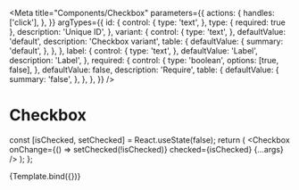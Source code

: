 
<Meta
  title="Components/Checkbox"
  parameters={{
    actions: {
      handles: ['click'],
    },
  }}
  argTypes={{
    id: {
      control: {
        type: 'text',
      },
      type: { required: true },
      description: 'Unique ID',
    },
    variant: {
      control: {
        type: 'text',
      },
      defaultValue: 'default',
      description: 'Checkbox variant',
      table: {
        defaultValue: {
          summary: 'default',
        },
      },
    },
    label: {
      control: {
        type: 'text',
      },
      defaultValue: 'Label',
      description: 'Label',
    },
    required: {
      control: {
        type: 'boolean',
        options: [true, false],
      },
      defaultValue: false,
      description: 'Require',
      table: {
        defaultValue: {
          summary: 'false',
        },
      },
    },
  }}
/>

# Checkbox

  const [isChecked, setChecked] = React.useState(false);
  return (
    <Checkbox
      onChange={() => setChecked(!isChecked)}
      checked={isChecked}
      {...args}
    />
  );
};

<Canvas>
  <Story name="Default">{Template.bind({})}</Story>
</Canvas>

<ArgsTable story="Default" />
